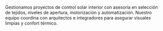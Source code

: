 ﻿---
slug: recubrimientos-ventanas
nombre: Recubrimientos de ventanas
resumen: Cortinas, persianas y toldos técnicos que gestionan la luz, el calor y la privacidad en proyectos corporativos y residenciales.
beneficios:
  - Tejidos screen certificados con control de ganancia solar.
  - Automatización con motores silenciosos e integración a BMS.
  - Instalación precisa y mantenimiento programado.
specs:
  - key: Aperturas disponibles
    value: 1 %, 3 %, 5 % y blackout.
  - key: Anchos maximos
    value: Hasta 5 m con motorización tubular.
  - key: Certificaciones
    value: Greenguard, NFPA 701, IMO.
aplicaciones:
  - Oficinas y salas de directorio
  - Retail y vitrinas
  - Hoteles y hospitality
  - Clinicas y laboratorios
  - Residencial multifamiliar
descargas:
  - label: Carta de tejidos y opciones de control solar
    href: /descargas/CATALOGO-SG-2025.pdf
imagenes:
  - src: /images/familias/recubrimientos-ventanas-1.jpg
    alt: Cortinas roller screen en oficina iluminada
---

Gestionamos proyectos de control solar interior con asesoria en selección de tejidos, niveles de apertura, motorización y automatización. Nuestro equipo coordina con arquitectos e integradores para asegurar visuales limpias y confort térmico.

